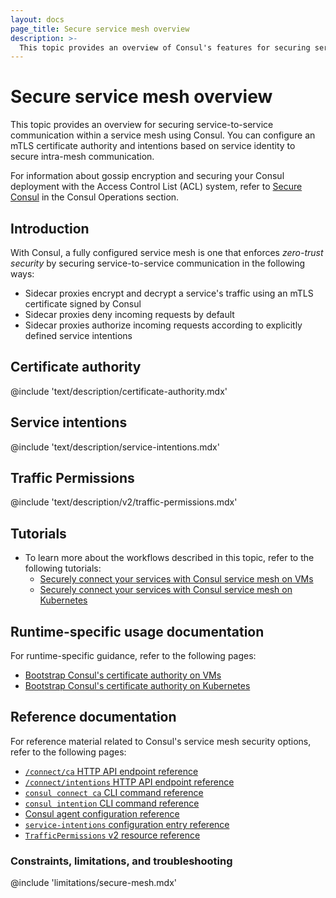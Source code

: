 ```yaml
---
layout: docs
page_title: Secure service mesh overview
description: >-
  This topic provides an overview of Consul's features for securing service mesh communication, including a built-in mTLS certificate authority (CA) and service intentions.
---
```


# Secure service mesh overview

This topic provides an overview for securing service-to-service communication within a service mesh using Consul. You can configure an mTLS certificate authority and intentions based on service identity to secure intra-mesh communication.

For information about gossip encryption and securing your Consul deployment with the Access Control List (ACL) system, refer to [Secure Consul](/consul/secure) in the Consul Operations section.

## Introduction

With Consul, a fully configured service mesh is one that enforces _zero-trust security_ by securing service-to-service communication in the following ways:

- Sidecar proxies encrypt and decrypt a service's traffic using an mTLS certificate signed by Consul
- Sidecar proxies deny incoming requests by default
- Sidecar proxies authorize incoming requests according to explicitly defined service intentions

## Certificate authority

@include 'text/description/certificate-authority.mdx'

## Service intentions

@include 'text/description/service-intentions.mdx'

## Traffic Permissions

@include 'text/description/v2/traffic-permissions.mdx'

## Tutorials

- To learn more about the workflows described in this topic, refer to the following tutorials:
  - [Securely connect your services with Consul service mesh on VMs](/consul/tutorials/get-started-vms/virtual-machine-gs-service-mesh)
  - [Securely connect your services with Consul service mesh on Kubernetes](/consul/tutorials/get-started-kubernetes/kubernetes-gs-service-mesh)

## Runtime-specific usage documentation

For runtime-specific guidance, refer to the following pages:

- [Bootstrap Consul's certificate authority on VMs](/consul/docs/secure-mesh/certificate/bootstrap/vm)
- [Bootstrap Consul's certificate authority on Kubernetes](/consul/docs/secure-mesh/certificate/bootstrap/k8s)

## Reference documentation

For reference material related to Consul's service mesh security options, refer to the following pages:

- [`/connect/ca` HTTP API endpoint reference](/consul/api-docs/connect/ca)
- [`/connect/intentions` HTTP API endpoint reference](/consul/api-docs/connect/intentions)
- [`consul connect ca` CLI command reference](/consul/commands/connect/ca)
- [`consul intention` CLI command reference](/consul/commands/intention)
- [Consul agent configuration reference](/consul/docs/reference/agent)
- [`service-intentions` configuration entry reference](/consul/docs/reference/config-entry/service-intentions)
- [`TrafficPermissions` v2 resource reference](/consul/docs/resource/trafficpermissions)

### Constraints, limitations, and troubleshooting

@include 'limitations/secure-mesh.mdx'
